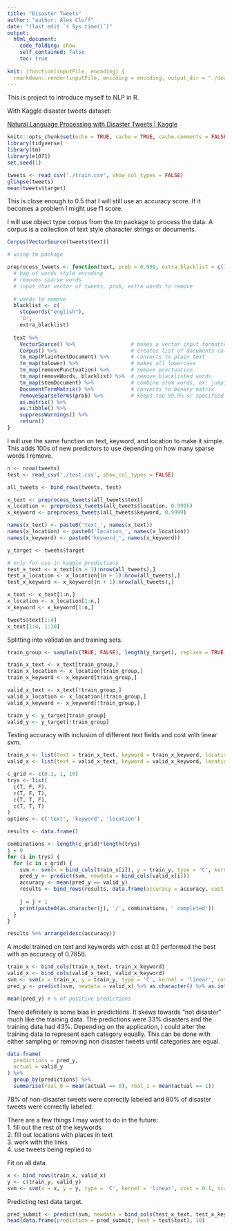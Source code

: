 ```yaml
---
title: "Disaster Tweets"
author: "author: Alex Cluff"
date: "(last edit `r Sys.time()`)"
output:
  html_document:
    code_folding: show
    self_contained: false
    toc: true
    
knit: (function(inputFile, encoding) {
  rmarkdown::render(inputFile, encoding = encoding, output_dir = "./docs", output_file = "index.html")})
---
```


This is project to introduce myself to NLP in R.

With Kaggle disaster tweets dataset:

[Natural Language Processing with Disaster Tweets \| Kaggle](https://www.kaggle.com/c/nlp-getting-started)

```r
knitr::opts_chunk$set(echo = TRUE, cache = TRUE, cache.comments = FALSE, warning=FALSE, message=FALSE)
library(tidyverse)
library(tm)
library(e1071)
set.seed(1)
```

```r
tweets <- read_csv('./train.csv', show_col_types = FALSE)
glimpse(tweets)
mean(tweets$target)
```

This is close enough to 0.5 that I will still use an accuracy score. If it becomes a problem I might use f1 score.

I will use object type corpus from the tm package to process the data. A corpus is a collection of text style character strings or documents.

```r
Corpus(VectorSource(tweets$text))
```

```r
# using tm package

preprocess_tweets <- function(text, prob = 0.999, extra_blacklist = c()) {
  # bag of words style encoding
  # removes sparse words
  # input char vector of tweets, prob, extra words to remove
  
  # words to remove
  blacklist <- c( 
    stopwords("english"),
    'û',
    extra_blacklist)
  
  text %>% 
    VectorSource() %>%                  # makes a vector input formatted for corpus()
    Corpus() %>%                        # creates list of documents called a corpus
    tm_map(PlainTextDocument) %>%       # converts to plain text
    tm_map(tolower) %>%                 # makes all lowercase
    tm_map(removePunctuation) %>%       # remove punctuation
    tm_map(removeWords, blacklist) %>%  # remove blacklisted words
    tm_map(stemDocument) %>%            # combine stem words, ex: jumping/jumped
    DocumentTermMatrix() %>%            # converts to binary matrix
    removeSparseTerms(prob) %>%         # keeps top 99.9% or specified % of words
    as.matrix() %>%
    as.tibble() %>% 
    suppressWarnings() %>% 
    return()
}
```

I will use the same function on text, keyword, and location to make it simple. This adds 100s of new predictors to use depending on how many sparse words I remove.

```r
n <- nrow(tweets)
test <- read_csv('./test.csv', show_col_types = FALSE)

all_tweets <- bind_rows(tweets, test)

x_text <- preprocess_tweets(all_tweets$text)
x_location <- preprocess_tweets(all_tweets$location, 0.9995)
x_keyword <- preprocess_tweets(all_tweets$keyword, 0.9999)

names(x_text) <- paste0('text_', names(x_text))
names(x_location) <- paste0('location_', names(x_location))
names(x_keyword) <- paste0('keyword_', names(x_keyword))

y_target <- tweets$target

# only for use in kaggle predictions
test_x_text <- x_text[(n + 1):nrow(all_tweets),]
test_x_location <- x_location[(n + 1):nrow(all_tweets),]
test_x_keyword <- x_keyword[(n + 1):nrow(all_tweets),]

x_text <- x_text[1:n,]
x_location <- x_location[1:n,]
x_keyword <- x_keyword[1:n,]
```


```r
tweets$text[1:4]
x_text[1:4, 1:10]
```

Splitting into validation and training sets.

```r
train_group <- sample(c(TRUE, FALSE), length(y_target), replace = TRUE, prob = c(0.75, 0.25))

train_x_text <- x_text[train_group,]
train_x_location <- x_location[train_group,]
train_x_keyword <- x_keyword[train_group,]

valid_x_text <- x_text[!train_group,]
valid_x_location <- x_location[!train_group,]
valid_x_keyword <- x_keyword[!train_group,]

train_y <- y_target[train_group]
valid_y <- y_target[!train_group]
```

Testing accuracy with inclusion of different text fields and cost with linear svm. 

```r
train_x <- list(text = train_x_text, keyword = train_x_keyword, location = train_x_location)
valid_x <- list(text = valid_x_text, keyword = valid_x_keyword, location = valid_x_location)

c_grid <- c(0.1, 1, 10)
trys <- list(
  c(T, F, F),
  c(T, F, T),
  c(T, T, F),
  c(T, T, T)
)
options <- c('text', 'keyword', 'location')

results <- data.frame()

combinations <- length(c_grid)*length(trys)
j = 0
for (i in trys) {
  for (c in c_grid) {
    svm <- svm(x = bind_cols(train_x[i]), y = train_y, type = 'C', kernel = 'linear', cost = c, scale = FALSE)
    pred_y <- predict(svm, newdata = bind_cols(valid_x[i]))
    accuracy <- mean(pred_y == valid_y)
    results <- bind_rows(results, data.frame(accuracy = accuracy, cost = c, text = i[1], keyword = i[2], location = i[3]))
    
    j = j + 1
    print(paste0(as.character(j), '/', combinations, ' completed'))
  }
}
```

```r
results %>% arrange(desc(accuracy))
```

A model trained on text and keywords with cost at 0.1 performed the best with an accuracy of 0.7856.

```r
train_x <- bind_cols(train_x_text, train_x_keyword)
valid_x <- bind_cols(valid_x_text, valid_x_keyword)
svm <- svm(x = train_x, y = train_y, type = 'C', kernel = 'linear', cost = 0.1, scale = FALSE)
pred_y <- predict(svm, newdata = valid_x) %>% as.character() %>% as.integer()
```

```r
mean(pred_y) # % of positive predictions
```

There definitely is some bias in predictions. It skews towards "not disaster" much like the training data. The predictions were 33% disasters and the training data had 43%. Depending on the application, I could alter the training data to represent each category equally. This can be done with either sampling or removing non disaster tweets until categories are equal.

```r
data.frame(
  predictions = pred_y,
  actual = valid_y
) %>% 
  group_by(predictions) %>% 
  summarise(real_0 = mean(actual == 0), real_1 = mean(actual == 1))
```

78% of non-disaster tweets were correctly labeled and 80% of disaster tweets were correctly labeled.

There are a few things I may want to do in the future:  
1. fill out the rest of the keywords  
2. fill out locations with places in text  
3. work with the links  
4. use tweets being replied to

Fit on all data.
```r
x <- bind_rows(train_x, valid_x)
y <- c(train_y, valid_y)
svm <- svm(x = x, y = y, type = 'C', kernel = 'linear', cost = 0.1, scale = FALSE)
```

Predicting test data target.
```r
pred_submit <- predict(svm, newdata = bind_cols(test_x_text, test_x_keyword))
head(data.frame(prediction = pred_submit, text = test$text), 10)
```


